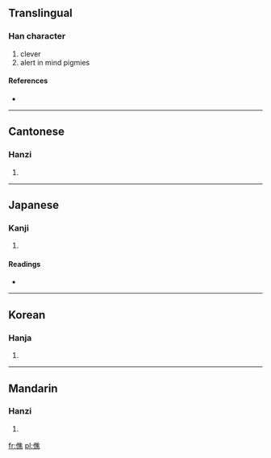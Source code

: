 ==Translingual==

===Han character===
{{Han char|rn=9|rad=人|as=12|sn=14|four=2023<sub>1</sub>|canj=人人土火 (OOGF)}}

# clever
# alert in mind pigmies

====References====
* {{Han ref|kx=0117.240|dkj=01127|dj=0249.090|hdz=10220.070|uh=50EC|ud=20716|bh=E0FA|bd=57594}}

----

==Cantonese==

===Hanzi===
{{yue-hanzi|jyut=|y=jiu1}}

# {{defn|Cantonese|sort=人12}}

----

==Japanese==

===Kanji===
{{ja-kanji|grade=|rs=人12}}

# {{defn|Japanese|sort=人12}}

====Readings====
* {{ja-readings|on=[[しょう]] (shō), [[じょう]] (jō)|kun=[[はしる]] (hashiru)}}

----

==Korean==

===Hanja===
{{ko-hanja|hangeul=초|rv=cho|mr=ch'o}}

# {{defn|Korean|sort=人12}}

----

==Mandarin==

===Hanzi===
{{cmn-hanzi|pin=[[jiāo]] ([[jiao1]])|wg=chiao<sup>1</sup>}}

# {{defn|Mandarin|sort=人12}}

[[fr:僬]]
[[pl:僬]]